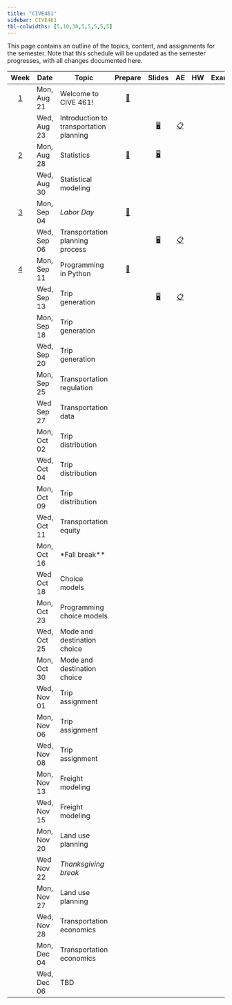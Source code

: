 ```yaml
---
title: "CIVE461"
sidebar: CIVE461
tbl-colwidths: [5,10,30,5,5,5,5,5]
---
```


This page contains an outline of the topics, content, and assignments for the semester.
Note that this schedule will be updated as the semester progresses, with all changes documented here.

::: column-screen-inset-right
|           Week            | Date        | Topic                                               |                             Prepare                             |                                   Slides                                   				|                                                       AE                                                        |                                                                                       HW                                                                                       |                            Exam                            |
|:------:|--------|--------|:------:|:------:|:------:|:------:|:------:|:------:|:------:|
|  [1](/teaching/CIVE461/weeks/week-1.html)  | Mon, Aug 21  | Welcome to CIVE 461!                               | [📖](/teaching/CIVE461/weeks/week-1.html#prepare){aria-label="Week  summary"}    |      				 																      |               |                                                                                                                                   |															|
|                           | Wed, Aug 23  | Introduction to transportation planning			|                                                                 |[🖥️](/teaching/CIVE461/slides/lec-1.html "Lecture slides"){aria-label="Lecture 1 slides"}  |       [📋](/teaching/CIVE461/ae/ae-0-travel-diary.html "Application exercise"){aria-label="Application Exercise 0 instructions"}       |                                                                                                                                                                                |                                                            |
|  [2](/teaching/CIVE461/weeks/week-2.html)  | Mon, Aug 28 | Statistics											|  [📖](/teaching/CIVE461//weeks/week-2.html#prepare){aria-label="Week 2 summary"}  | [🖥️](/teaching/CIVE461/slides/lec-2.html "Lab slides"){aria-label="Lab 2 slides"}      |                                                                                                                 |                                                                                                                                                                                |                                                            |
|                           | Wed, Aug 30 | Statistical modeling								|  																  |  																						  |                                                                                                                 |                                                                                                                                                                                |                                                            |
|  [3](/teaching/CIVE461/weeks/week-3.html)  | Mon, Sep 04 | *Labor Day*											| [📖](/teaching/CIVE461/weeks/week-3.html#prepare){aria-label="Week 3 summary"}   |                                                                            |                                                                                                                 |                                                                                                                                                                                |                                                            |
|                           | Wed, Sep 06 | Transportation planning process						|    															  |  [🖥️](/teaching/CIVE461/slides/lec-3.html "Lecture slides"){aria-label="Lecture 3 slides"}  |    [📋](/teaching/CIVE461/ae/ae-1-transportation-planning-experience.html "Application exercise"){aria-label="Application Exercise 1 instructions"}     |                                                                                                                                                                                |                                                            |
|  [4](/teaching/CIVE461/weeks/week-4.html)  | Mon, Sep 11 | Programming in Python								| [📖](/teaching/CIVE461/weeks/week-4.html#prepare){aria-label="Week 4 summary"}   |             |                                                                                                                 |                                                                                                                                                                                |                                                            |
|                           | Wed, Sep 13 | Trip generation										|    															  |  [🖥️](/teaching/CIVE461/slides/lec-4.html "Lecture slides"){aria-label="Lecture 4 slides"}  |   [📋](/teaching/CIVE461/ae/ae-2-statistics.html "Application exercise"){aria-label="Application Exercise 2 instructions"}                                                                                                              |                                                                                                                                                                                |                                                            |
|  [](/teaching/CIVE461/weeks/week-5.html)  | Mon, Sep 18 | Trip generation										|   [](/teaching/CIVE461/weeks/week-5.html#prepare){aria-label="Week 5 summary"} |      																				      |                                                                                                                 |                                                                                                                                                                                |                                                            |
|                           | Wed, Sep 20  | Trip generation									|   															  |  																						  |                                                                                                                 |                                                                                                                                                                                |                                                            |
|  [](/teaching/CIVE461/weeks/week-6.html)  | Mon, Sep 25  | Transportation regulation							| [](/teaching/CIVE461/weeks/week-6.html#prepare){aria-label="Week 6 summary"}   |  [](/teaching/CIVE461/slides/lec-6.html "Lecture slides"){aria-label="Lecture 6 slides"}                                                                          |                                                                                                                 |                                                                                                                                                                                |                                                            |
|                           | Wed  Sep 27 | Transportation data									|                                                                 | [](/teaching/CIVE461/slides/lec-7.html "Lecture slides"){aria-label="Lecture 7 slides"}                                                                           |                                                                                                                 |                                                                                                                                                                                |  |
|  [](/teaching/CIVE461/weeks/week-7.html)  | Mon, Oct 02 | Trip distribution									| [](/teaching/CIVE461/weeks/week-7.html#prepare){aria-label="Week 7 summary"}   |  [](/teaching/CIVE461/slides/lec-8.html "Lecture slides"){aria-label="Lecture 8 slides"}                                                                          |                                                                                                                 |                                                                                                                                                                                |                                                            |
|                           | Wed, Oct 04 | Trip distribution									|    															  | 																						 |          |                                                                                                                                                                                |                                                            |
|  [](/teaching/CIVE461/weeks/week-8.html)  | Mon, Oct 09 | Trip distribution									| [](/teaching/CIVE461/weeks/week-8.html#prepare){aria-label="Week 8 summary"}   |                                                                            |                                                                                                                 |                                                                                                                                                                                |                                                            |
|                           | Wed, Oct 11 | Transportation equity								|    															  | [](/teaching/CIVE461/slides/lec-9.html "Lecture slides"){aria-label="Lecture 9 slides"} |       |                                                                                                                                                                                |                                                            |
|  [](/teaching/CIVE461/weeks/week-9.html)  | Mon, Oct 16 | *Fall break**										| [](/teaching/CIVE461/weeks/week-9.html#prepare){aria-label="Week 9 summary"}   |                                                                            |                                                                                                                 |                                                                                                                                                                                |                                                            |
|                           | Wed  Oct 18 |  Choice models										|                                                                 | [](/teaching/CIVE461/slides/lec-10.html "Lecture slides"){aria-label="Lecture 10 slides"}                                                                           |                                                                                                                 |                                                                                                                                                                                |  |
| [](/teaching/CIVE461/weeks/week-10.html) | Mon, Oct 23 | Programming choice models							| [](/teaching/CIVE461/weeks/week-10.html#prepare){aria-label="Week 10 summary"}  |  [](/teaching/CIVE461/slides/lec-11.html "Lecture slides"){aria-label="Lecture 11 slides"}                                                                          |                                                                                                                 |                                                                                                                                                                                |                                                            |
|                           | Wed, Oct 25 | Mode and destination choice							|  																	| 	[](/teaching/CIVE461/slides/lec-12.html "Lecture slides"){aria-label="Lecture 12 slides"}																						 |                |                                                                                                                                                                                |                                                            |
| [](/teaching/CIVE461/weeks/week-11.html) | Mon, Oct 30 | Mode and destination choice							| [](/teaching/CIVE461/weeks/week-11.html#prepare){aria-label="Week 11 summary"}  |                                                                            |                                                                                                                 |                                                                                                                                                                                |                                                            |
|                           | Wed, Nov 01 | Trip assignment										| 																	| [](/teaching/CIVE461/slides/lec-13.html "Lecture slides"){aria-label="Lecture 13 slides"} |                                                                                                                 |                                                                                                                                                                                |                                                            |
| [](/teaching/CIVE461/weeks/week-12.html) | Mon, Nov 06 | Trip assignment										| [](/teaching/CIVE461/weeks/week-12.html#prepare){aria-label="Week 12 summary"} |                                                                            |                                                                                                                 |                                                                                                                                                                                |                                                            |
|                           | Wed, Nov 08 | Trip assignment										|  																| 																								 |                                                                                                                 |                                                                                                                                                                                |                                                            |
| [](/teaching/CIVE461/weeks/week-13.html) | Mon, Nov 13  | Freight modeling									| [](/teaching/CIVE461/weeks/week-13.html#prepare){aria-label="Week 13 summary"}  | [](/teaching/CIVE461/slides/lec-14.html "Lecture slides"){aria-label="Lecture 14 slides"}                                                                           |                                                                                                                 |                                                                                                                                                                                |                                                            |
|                           | Wed, Nov 15  | Freight modeling									|  																| 																								 |                                                                        |										|                                                                                                                                                                                |                                                           |
| [](/teaching/CIVE461/weeks/week-14.html) | Mon, Nov 20 | Land use planning									| [](/teaching/CIVE461/weeks/week-14.html#prepare){aria-label="Week 14 summary"}      |  [](/teaching/CIVE461/slides/lec-15.html "Lecture slides"){aria-label="Lecture 15 slides"}                                                                          |                                                                                                                 |                                                                                                                                                                                |                                                            |                                                                                                                                                                                                                                                                                                                                                                                                                                                                                                                                                                                                                                                      
|                           | Wed  Nov 22         | *Thanksgiving break*						|                                                                 |                                                                            |                                                                                                                 |                                                                                                                                                                                |  |                                                                                                                                                                                                                                                                                                                                                                                                                                                                                                                                                                                                                                                      
| [](/teaching/CIVE461/weeks/week-15.html) | Mon, Nov 27 | Land use planning									| [](/teaching/CIVE461/weeks/week-15.html#prepare){aria-label="Week 15 summary"} |                                                                            |                                                                                                                 |                                                                                                                                                                                |                                                            |
|                           | Wed, Nov 28 | Transportation economics							|                                                                 |  [](/teaching/CIVE461/slides/lec-16.html "Lecture slides"){aria-label="Lecture 16 slides"}                                                                          |                                                                                                                 |                                                                                                                                                                                |                                                            |
| [](/teaching/CIVE461/weeks/week-16.html) | Mon, Dec 04 | Transportation economics							| [](/teaching/CIVE461/weeks/week-16.html#prepare){aria-label="Week 16 summary"}    |                                                                            |                                                                                                                 |                                                                                                                                                                                |                                                            |
|                           | Wed, Dec 06 | TBD													|                                                                 |                                                                            |                                                                                                                 |                                                                                                                                                                                |                                                            |
:::
